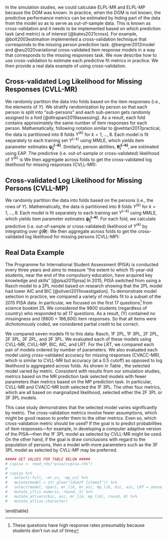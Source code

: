 
In the simulation studies, we could calculate ELPL-MR and ELPL-MP because the DGM was known. In practice, when the DGM is not known, the predictive performance metrics can be estimated by hiding part of the data from the model so as to serve as out-of-sample data. This is known as cross-validation and it needs to be implemented based on which prediction task (and metric) is of interest [@bates2021cross]. For example, @bolt2003estimation implemented a cross-validation technique that corresponds to the missing person prediction task. @bergner2012model and @wu2020variational cross-validated item response models in a way that corresponds to the missing responses task. We now describe how to use cross-validation to estimate each predictive fit metrics in practice. We then provide a real data example of using cross-validation.

## Cross-validated Log Likelihood for Missing Responses (CVLL-MR)

We randomly partition the data into folds based on the item responses (i.e., the elements of $Y$). We stratify randomization by person so that each person is split into "sub-persons" and each sub-person gets randomly assigned to a fold [@ditrapani2019assessing]. As a result, each fold contains approximately the same number of item responses for each person. Mathematically, following notation similar to @vehtari2017practical, the data is partitioned into 8 folds $Y^{(k)}$ for $k = 1, \dots, 8$. Each model is fit separately to each training set $Y^{(-k)}$ using MMLE, which yields item parameter estimates $\bm{\psi_j^{(-k)}}$. Similarly, person abilities, $\bm{\hat\theta_i^{(-k)}}$, are estimated using EAP. The predictive (i.e. out-of-sample or cross-validated) likelihood of $Y^{(k)}$ is
\begin{align}
p(Y^{(k)} | Y^{(-k)}) = \prod_{i=1}^{I} \prod_{j=1}^{J}  \hat{\text{Pr}}(y_{ij}^{(k)} | \bm{\hat\psi_j}^{(-k)}, \bm{\hat\theta_i}^{(-k)}).
\end{align}
We then aggregate across folds to get the cross-validated log likelihood for missing responses (CVLL-MR):
\begin{align}
\text{CVLL-MR}(\text{model}(Y)) = \sum_{k = 1}^{K} \log p(Y^{(k)} | Y^{(-k)}).
\end{align}

## Cross-validated Log Likelihood for Missing Persons (CVLL-MP)

We randomly partition the data into folds based on the persons (i.e., the rows of $Y$). Mathematically, the data is partitioned into 8 folds $Y^{(k)}$ for $k = 1, \dots, 8$. Each model is fit separately to each training set $Y^{(-k)}$ using MMLE, which yields item parameter estimates $\bm{\psi_j^{(-k)}}$. For each fold, we calculate predictive (i.e. out-of-sample or cross-validated) likelihood of $Y^{(k)}$ by integrating over $\hat g(\bm{\theta})$:
\begin{align}
p(Y^{(k)} | Y^{(-k)}) = \prod_{i \in i^{(k)}}^{I} \int \prod_{j=1}^{J} \hat{\text{Pr}}(y_{ij}^{(k)} | \psi_j^{(-k)}, \theta) \hat g(\bm{\theta})d\bm{\theta}.
\end{align}
We then aggregate across folds to get the cross-validated log likelihood for missing persons (CVLL-MP):
\begin{align}
\text{CVLL-MP}(\text{model}(Y)) = \sum_{k = 1}^{K} \log p(Y^{(k)} | Y^{(-k)}).
\end{align}

## Real Data Example

The Programme for International Student Assessment (PISA) is conducted every three years and aims to measure "the extent to which 15-year-old students, near the end of the compulsory education, have acquired key knowledge and skills" [@pisa2015pisa] In 2015, PISA switched from using a Rasch model to a 2PL model based on research showing that the 2PL model had lower AIC and BIC [@oliveri2011investigation]. To demonstrate model selection in practice, we compared a variety of models fit to a subset of the 2015 PISA data. In particular, we focused on the first 17 questions^[These questions have high response rates presumably because students don't run out of time] from science booklet 25. We considered the 9800 students (regardless of country) who responded to all 17 questions. As a result, \(Y\) contained no missingness and \(9800 \cdot 17 = 166,600\) item responses. So that all items were dichotomously coded, we considered partial credit to be correct.

We compared seven models fit to this data: Rasch, 1F 2PL, 1F 3PL, 2F 2PL, 2F 3PL, 3F 2PL, and 3F 3PL. We evaluated each of these models using CVLL-MR, CVLL-MP, BIC, AIC, and LRT. For the LRT, we compared each pair of models ordered by number of parameters. We also evaluated each model using cross-validated accuracy for missing responses (CVACC-MR), which is similar to CVLL-MR but accuracy (at a 0.5 cutoff) as opposed to log likelihood is aggregated across folds. As shown in Table \ref{tab:results1}, the selected model varied by metric. Consistent with results from our simulation studies, metrics based on the MR prediction task selected models with fewer parameters than metrics based on the MP prediction task. In particular, CVLL-MR and CVACC-MR both selected the 1F 3PL. The other four metrics, which are all based on marginalized likelihood, selected either the 2F 3PL or 3F 3PL models.

This case study demonstrates that the selected model varies significantly by metric. The cross-validation metrics involve fewer assumptions, which might be good reason to prefer them to the other metrics. Even so, which cross-validation metric should be used? If the goal is to predict probabilities of item responses—for example, in developing a computer adaptive version of the PISA—then the 1F 3PL model as selected by CVLL-MR might be used. On the other hand, if the goal is draw conclusions with regard to the population of persons, then a model with more parameters such as the 3F 3PL model as selected by CVLL-MP may be preferred.

```r
##### GET VALUES FOR TABLE BELOW #####
# cvpisa <- read_rds("pisa/cvpisa.rds")
# 
# cvpisa %>%
# 	select(-full, -mr_cv, -mp_cv) %>% 
# 	mutate(model = str_glue("{dim}F {items}")) %>%
# 	select(model, npars, mr_lik, mr_acc, mp_lik, bic, aic, LRT = anova_p) %>%
# 	mutate_if(is.numeric, round, 5) %>%
# 	mutate_at(vars(bic, aic, mr_lik, mp_lik), round, 0) %>%
# 	mutate_all(as.character)
```

\centering
\fontsize{6}{8}\selectfont
\begin{small}
\begin{tabular}[t]{llllllll}
\toprule
Model & Parameters & CVLL-MR & CVACC-MR & CVLL-MP & BIC & AIC & LRT\\
\midrule
1F Rasch & 18 & -86130 & 0.74454   & -89816 & 179759  & 179630 & NA\\
1F 2PL & 34 & -84921 & 0.74708     & -88844 & 177923  & 177679 & <10\textasciicircum{}-10\\
2F 2PL & 50 & -85869 & 0.74757     & -88758 & 177859  & 177499 & <10\textasciicircum{}-10\\
1F 3PL & 51 & *-84828* & *0.74782* & -88756 & 177880  & 177513 & <10\textasciicircum{}-10\\
3F 2PL & 65 & -86019 & 0.74764     & -88741 & 177915  & 177448 & <10\textasciicircum{}-10\\
2F 3PL & 67 & -85930 & 0.74734     & -88682 & *177837*  & 177355 & <10\textasciicircum{}-10\\
3F 3PL & 82 & -86049 & 0.74736     & *-88653* & 177888  & *177298* & *<10\textasciicircum{}-10*\\
\bottomrule
\end{tabular}
\label{tab:inpractice}
\end{small}
\end{table}
